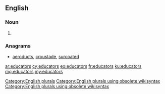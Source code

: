 ==English==

===Noun===
{{head|en}}

# {{plural of|educator}}

===Anagrams===
* [[aeroducts#English|aeroducts]], [[croustade#English|croustade]], [[surcoated#English|surcoated]]

[[Category:English plurals]][[Category:English plurals using obsolete wikisyntax]][[Category:English plurals using obsolete wikisyntax]]

[[ar:educators]]
[[cy:educators]]
[[eo:educators]]
[[fr:educators]]
[[ku:educators]]
[[mg:educators]]
[[my:educators]]